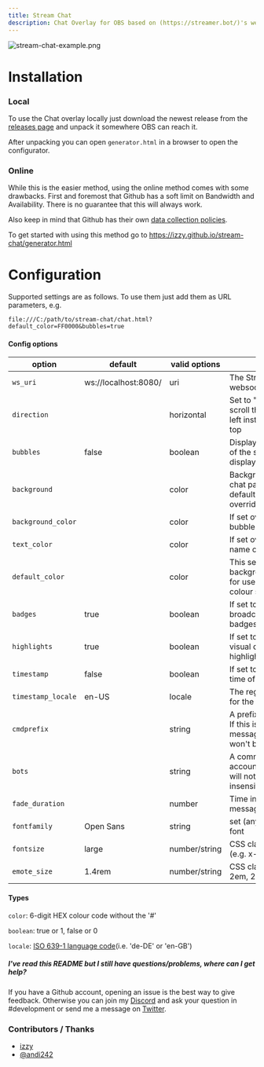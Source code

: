 ```yaml
---
title: Stream Chat
description: Chat Overlay for OBS based on (https://streamer.bot/)'s websocket, using pronouns from (https://pronouns.alejo.io/).
---
```



![stream-chat-example.png](/assets/stream-chat/images/stream-chat-example.png)

# Installation

### Local

To use the Chat overlay locally just download the newest release from the [releases page](https://github.com/izzy/stream-chat/releases/) and unpack it somewhere OBS can reach it.

After unpacking you can open `generator.html` in a browser to open the configurator.

### Online

While this is the easier method, using the online method comes with some drawbacks. First and foremost that Github has a soft limit on Bandwidth and Availability. There is no guarantee that this will always work.

Also keep in mind that Github has their own [data collection policies](https://docs.github.com/en/pages/getting-started-with-github-pages/about-github-pages#data-collection).

To get started with using this method go to https://izzy.github.io/stream-chat/generator.html

# Configuration

Supported settings are as follows. To use them just add them as URL parameters, e.g.

```
file:///C:/path/to/stream-chat/chat.html?default_color=FF0000&bubbles=true
```

#### Config options

| option             | default              | valid options | description                                                                                    | example                          |
|--------------------|----------------------|---------------|------------------------------------------------------------------------------------------------|----------------------------------|
| `ws_uri`           | ws://localhost:8080/ | uri           | The Streamer.Bot's local websocket URL                                                         | `ws_uri=ws://localhost:8080/`    |
| `direction`        |                      | horizontal    | Set to "horizontal" this will scroll the text from right to left instead of bottom to top      | `direction=horizontal`           |
| `bubbles`          | false                | boolean       | Displays bubbles instead of the standard chat log display                                      | `bubbles=true`                   |
| `background`       |                      | color         | Background of the whole chat page. Careful: By default this will be overridden by OBS          | `background=000000`              |
| `background_color` |                      | color         | If set overrides all chat bubble colours                                                       | `background_color=FF0000`        |
| `text_color`       |                      | color         | If set overrides all user name colours                                                         | `text_color=FF0000`              |
| `default_color`    |                      | color         | This sets the default background/bubble colour for users who don't have a colour set           | `default_color=FF0000`           |
| `badges`           | true                 | boolean       | If set to false this disable broadcaster/VIP/moderator badges                                  | `badges=false`                   |
| `highlights`       | true                 | boolean       | If set to false this disables visual difference for highlighted messages                       | `highlights=false`               |
| `timestamp`        | false                | boolean       | If set to true displays the time of the message                                                | `timestamp=true`                 |
| `timestamp_locale` | en-US                | locale        | The regional setting to use for the message time                                               | `timestamp_locale=de-DE`         |
| `cmdprefix`        |                      | string        | A prefix for bot commands. If this is set, chat messages starting with this won't be displayed | `cmdprefix=!`                    |
| `bots`             |                      | string        | A comma-separated list of accounts whose messages will not be shown(case-insensitive)          | `bots=streamelements,streamlabs` |
| `fade_duration`    |                      | number        | Time in seconds until messages are removed                                                     | `fade_duration=60`               |
| `fontfamily`       | Open Sans            | string        | set (any locally installed) font                                                               | `fontfamily=Calibri`             |
| `fontsize`         | large                | number/string | CSS class font-size value (e.g. x-large, 2em, 22px)                                            | `fontsize=22px`                  |
| `emote_size`       | 1.4rem               | number/string | CSS class size value (e.g. 2em, 22px)                                                          | `emote_size=22px`                |

#### Types

`color`: 6-digit HEX colour code without the '#'

`boolean`: true or 1, false or 0

`locale`: [ISO 639-1 language code](https://en.wikipedia.org/wiki/List_of_ISO_639-1_codes)(i.e. 'de-DE' or 'en-GB')


##### I've read this README but I still have questions/problems, where can I get help?

If you have a Github account, opening an issue is the best way to give feedback. Otherwise you can join my [Discord](https://discord.gg/yRTM7H2tek) and ask your question in #development or send me a message on [Twitter](https://twitter.com/angry_izzy).

### Contributors / Thanks
- [izzy](https://www.twitch.tv/itsizzy)
- [@andi242](https://github.com/andi242/twitch-chat)